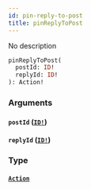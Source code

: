```yaml
---
id: pin-reply-to-post
title: pinReplyToPost
---
```


No description

```graphql
pinReplyToPost(
  postId: ID!
  replyId: ID!
): Action!

```

### Arguments

#### `postId` ([`ID!`](/docs/graphql/scalars/id))

#### `replyId` ([`ID!`](/docs/graphql/scalars/id))

### Type

#### [`Action`](/docs/graphql/objects/action)
